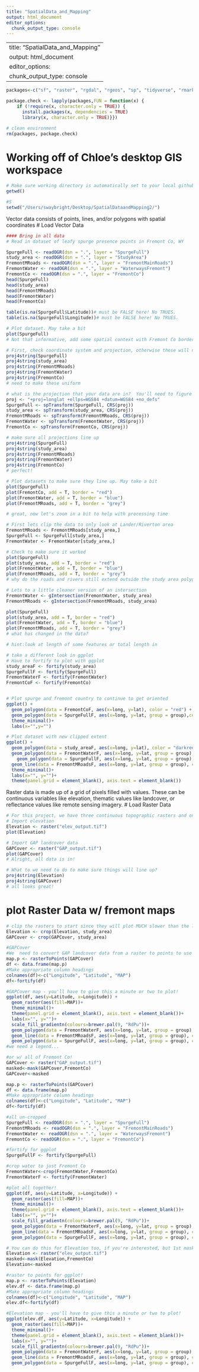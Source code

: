 ```yaml
---
title: "SpatialData_and_Mapping"
output: html_document
editor_options: 
  chunk_output_type: console
---
```

---
title: "SpatialData_and_Mapping"
output: html_document
editor_options: 
  chunk_output_type: console
---

```R
packages<-c("sf", "raster", "rgdal", "rgeos", "sp", "tidyverse", "rmarkdown", "RColorBrewer")

package.check <- lapply(packages,FUN = function(x) {
    if (!require(x, character.only = TRUE)) {
      install.packages(x, dependencies = TRUE)
      library(x, character.only = TRUE)}})

# clean environment
rm(packages, package.check)
```

# Working off of Chloe's desktop GIS workspace
```r
# Make sure working directory is automatically set to your local github folder
getwd()

#S
setwd("/Users/swaybright/Desktop/SpatialDataandMapping2/")

```
Vector data consists of points, lines, and/or polygons with spatial coordinates
# Load Vector Data
```r
#### Bring in all data
# Read in dataset of leafy spurge presence points in Fremont Co, WY

SpurgeFull <- readOGR(dsn = ".", layer = "SpurgeFull")
study_area <- readOGR(dsn = ".", layer = "StudyArea")
FremontMRoads <- readOGR(dsn = ".", layer = "FremontMainRoads")
FremontWater <- readOGR(dsn = ".", layer = "WaterwaysFremont")
FremontCo <- readOGR(dsn = ".", layer = "FremontCo")
head(SpurgeFull)
head(study_area)
head(FremontMRoads)
head(FremontWater)
head(FremontCo)

table(is.na(SpurgeFull$Latitude))# must be FALSE here! No TRUES. 
table(is.na(SpurgeFull$Longitude))# must be FALSE here! No TRUES. 

# Plot dataset. May take a bit
plot(SpurgeFull)
# Not that informative, add some spatial context with Fremont Co border and a plot again

# First, check coordinate system and projection, otherwise these will not align
proj4string(SpurgeFull)
proj4string(study_area)
proj4string(FremontMRoads)
proj4string(FremontWater)
proj4string(FremontCo)
# need to make these uniform

# what is the projection that your data are in?  You'll need to figure this out and specify below
proj <- "+proj=longlat +ellps=WGS84 +datum=WGS84 +no_defs"
SpurgeFull <- spTransform(SpurgeFull, CRS(proj))
study_area <- spTransform(study_area, CRS(proj))
FremontMRoads <- spTransform(FremontMRoads, CRS(proj))
FremontWater <- spTransform(FremontWater, CRS(proj))
FremontCo <- spTransform(FremontCo, CRS(proj))

# make sure all projections line up
proj4string(SpurgeFull)
proj4string(study_area)
proj4string(FremontMRoads)
proj4string(FremontWater)
proj4string(FremontCo)
# perfect!

# Plot datasets to make sure they line up. May take a bit
plot(SpurgeFull)
plot(FremontCo, add = T, border = "red")
plot(FremontWater, add = T, border = "blue")
plot(FremontMRoads, add = T, border = "grey")

# great, now let's zoom in a bit to help with processing time

# First lets clip the data to only look at Lander/Riverton area
FremontMRoads <- FremontMRoads[study_area,]
SpurgeFull <- SpurgeFull[study_area,]
FremontWater <- FremontWater[study_area,]

# Check to make sure it worked
plot(SpurgeFull)
plot(study_area, add = T, border = "red")
plot(FremontWater, add = T, border = "blue")
plot(FremontMRoads, add = T, border = "grey")
# why do the roads and rivers still extend outside the study area polygon?

# Lets to a little cleaner version of an intersection
FremontWater <- gIntersection(FremontWater, study_area)
FremontMRoads <- gIntersection(FremontMRoads, study_area)

plot(SpurgeFull)
plot(study_area, add = T, border = "red")
plot(FremontWater, add = T, border = "blue")
plot(FremontMRoads, add = T, border = "grey")
# what has changed in the data? 

# hint:look at length of some features or total length in 

# take a different look in ggplot
# Have to fortify to plot with ggplot
study_areaF <- fortify(study_area)
SpurgeFullF <- fortify(SpurgeFull)
FremontWaterF <- fortify(FremontWater)
FremontCoF <- fortify(FremontCo)


# Plot spurge and fremont country to continue to get oriented
ggplot() +
  geom_polygon(data = FremontCoF, aes(x=long, y=lat), color = "red") +
  geom_polygon(data = SpurgeFullF, aes(x=long, y=lat, group = group),color ="green")+
  theme_minimal()+
  labs(x="",y="")

# Plot dataset with new clipped extent
ggplot() +
  geom_polygon(data = study_areaF, aes(x=long, y=lat), color = "darkred") +
  geom_polygon(data = FremontWaterF, aes(x=long, y=lat, group = group), fill = "blue", color = "blue" ) +    
    geom_polygon(data = SpurgeFullF, aes(x=long, y=lat, group = group), fill = "orange", color = "orange" ) +    
  geom_line(data = FremontMRoadsF, aes(x=long, y=lat, group = group), color = "black" ) +
  theme_minimal()+
  labs(x="", y="")+
  theme(panel.grid = element_blank(), axis.text = element_blank())

```

Raster data is made up of a grid of pixels filled with values. These can be continuous variables like elevation, thematic values like landcover, or reflectance values like remote sensing imagery. 
# Load Raster Data
```r
# For this project, we have three continuous topographic rasters and one thematic landcover raster
# Import elevation
Elevation <- raster("elev_output.tif")
plot(Elevation)

# Import GAP landcover data
GAPCover <- raster("GAP_output.tif")
plot(GAPCover)
# Alright, all data is in!

# What to we need to do to make sure things will line up?
proj4string(Elevation)
proj4string(GAPCover)
# all looks great!

```

# plot Raster Data w/ fremont maps
```r
# clip the rasters to start since they will plot MUCH slower than the lines or polygons.
Elevation <- crop(Elevation, study_area)
GAPCover <- crop(GAPCover, study_area)

#GAPCover
#We  need to convert GAP landcover data from a raster to points to use in ggplot!
map.p <- rasterToPoints(GAPCover)
df <- data.frame(map.p)
#Make appropriate column headings
colnames(df)<-c("Longitude", "Latitude", "MAP")
df<-fortify(df)

#GAPCover map - you'll have to give this a minute or two to plot!
ggplot(df, aes(y=Latitude, x=Longitude)) +
  geom_raster(aes(fill=MAP))+
  theme_minimal()+
  theme(panel.grid = element_blank(), axis.text = element_blank())+
  labs(x="", y="")+
  scale_fill_gradientn(colours=brewer.pal(9, "RdPu"))+
  geom_polygon(data = FremontWaterF, aes(x=long, y=lat, group = group), color = "blue")+
  geom_line(data = FremontMRoadsF, aes(x=long, y=lat, group = group), color = "black")+
  geom_polygon(data = SpurgeFullF, aes(x=long, y=lat, group = group), color ="yellow")
#we need a legend... 

#or w/ all of Fremont Co!
GAPCover <- raster("GAP_output.tif")
masked<-mask(GAPCover,FremontCo)
GAPCover<-masked

map.p <- rasterToPoints(GAPCover)
df <- data.frame(map.p)
#Make appropriate column headings
colnames(df)<-c("Longitude", "Latitude", "MAP")
df<-fortify(df)

#all un-cropped
SpurgeFull <- readOGR(dsn = ".", layer = "SpurgeFull")
FremontMRoads <- readOGR(dsn = ".", layer = "FremontMainRoads")
FremontWater <- readOGR(dsn = ".", layer = "WaterwaysFremont")
FremontCo <- readOGR(dsn = ".", layer = "FremontCo")

#fortify for ggplot
SpurgeFullF <- fortify(SpurgeFull)

#crop water to just Fremont Co
FremontWater<-crop(FremontWater,FremontCo)
FremontWaterF <- fortify(FremontWater)

#plot all together!
ggplot(df, aes(y=Latitude, x=Longitude)) +
  geom_raster(aes(fill=MAP))+
  theme_minimal()+
  theme(panel.grid = element_blank(), axis.text = element_blank())+
  labs(x="", y="")+
  scale_fill_gradientn(colours=brewer.pal(9, "RdPu"))+
  geom_polygon(data = FremontWaterF, aes(x=long, y=lat, group = group), color = "blue")+
  geom_line(data = FremontMRoadsF, aes(x=long, y=lat, group = group), color = "black")+
  geom_polygon(data = SpurgeFullF, aes(x=long, y=lat, group = group), color ="yellow")

# You can do this for Elevation too, if you're interested, but 1st mask it first to Fremont Co!
Elevation <- raster("elev_output.tif")
masked<-mask(Elevation,FremontCo)
Elevation<-masked

#raster to points for ggplot!
map.p <- rasterToPoints(Elevation)
elev.df <- data.frame(map.p)
#Make appropriate column headings
colnames(df)<-c("Longitude", "Latitude", "MAP")
elev.df<-fortify(df)

#Elevation map - you'll have to give this a minute or two to plot!
ggplot(elev.df, aes(y=Latitude, x=Longitude)) +
  geom_raster(aes(fill=MAP))+
  theme_minimal()+
  theme(panel.grid = element_blank(), axis.text = element_blank())+
  labs(x="", y="")+
  scale_fill_gradientn(colours=brewer.pal(9, "RdPu"))+
  geom_polygon(data = FremontWaterF, aes(x=long, y=lat, group = group), color = "blue")+
  geom_line(data = FremontMRoadsF, aes(x=long, y=lat, group = group), color = "black")+
  geom_polygon(data = SpurgeFullF, aes(x=long, y=lat, group = group), color ="chartreuse")

```